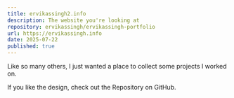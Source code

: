 ```yaml
---
title: ervikassingh2.info
description: The website you're looking at
repository: ervikassingh/ervikassingh-portfolio
url: https://ervikassingh.info
date: 2025-07-22
published: true
---
```



Like so many others, I just wanted a place to collect some projects I worked on.

If you like the design, check out the Repository on GitHub.
